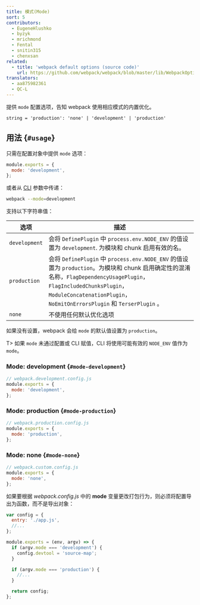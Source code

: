 ```yaml
---
title: 模式(Mode)
sort: 5
contributors:
  - EugeneHlushko
  - byzyk
  - mrichmond
  - Fental
  - snitin315
  - chenxsan
related:
  - title: 'webpack default options (source code)'
    url: https://github.com/webpack/webpack/blob/master/lib/WebpackOptionsDefaulter.js
translators:
  - aa875982361
  - QC-L
---
```


提供 `mode` 配置选项，告知 webpack 使用相应模式的内置优化。

`string = 'production': 'none' | 'development' | 'production'`

## 用法 {`#usage`}

只需在配置对象中提供 `mode` 选项：

```javascript
module.exports = {
  mode: 'development',
};
```

或者从 [CLI](/api/cli/) 参数中传递：

```bash
webpack --mode=development
```

支持以下字符串值：

| 选项          | 描述                                                                                                                                                                                                                                          |
| ------------- | --------------------------------------------------------------------------------------------------------------------------------------------------------------------------------------------------------------------------------------------- |
| `development` | 会将 `DefinePlugin` 中 `process.env.NODE_ENV` 的值设置为 `development`. 为模块和 chunk 启用有效的名。                                                                                                                                         |
| `production`  | 会将 `DefinePlugin` 中 `process.env.NODE_ENV` 的值设置为 `production`。为模块和 chunk 启用确定性的混淆名称，`FlagDependencyUsagePlugin`，`FlagIncludedChunksPlugin`，`ModuleConcatenationPlugin`，`NoEmitOnErrorsPlugin` 和 `TerserPlugin` 。 |
| `none`        | 不使用任何默认优化选项                                                                                                                                                                                                                        |

如果没有设置，webpack 会给 `mode` 的默认值设置为 `production`。

T> 如果 `mode` 未通过配置或 CLI 赋值，CLI 将使用可能有效的 `NODE_ENV` 值作为 `mode`。

### Mode: development {`#mode-development`}

```js
// webpack.development.config.js
module.exports = {
  mode: 'development',
};
```

### Mode: production {`#mode-production`}

```js
// webpack.production.config.js
module.exports = {
  mode: 'production',
};
```

### Mode: none {`#mode-none`}

```js
// webpack.custom.config.js
module.exports = {
  mode: 'none',
};
```

如果要根据 _webpack.config.js_ 中的 **mode** 变量更改打包行为，则必须将配置导出为函数，而不是导出对象：

```javascript
var config = {
  entry: './app.js',
  //...
};

module.exports = (env, argv) => {
  if (argv.mode === 'development') {
    config.devtool = 'source-map';
  }

  if (argv.mode === 'production') {
    //...
  }

  return config;
};
```
